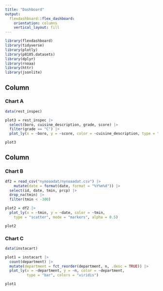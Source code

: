 ```yaml
---
title: "Dashboard"
output: 
  flexdashboard::flex_dashboard:
    orientation: columns
    vertical_layout: fill
---
```


```r
library(flexdashboard)
library(tidyverse)
library(plotly)
library(p8105.datasets)
library(dplyr)
library(rnoaa)
library(httr)
library(jsonlite)
```

Column {data-width=650}
-----------------------------------------------------------------------

### Chart A

```r
data(rest_inspec)

plot3 = rest_inspec |>
  select(boro, cuisine_description, grade, score) |>
  filter(grade == "C") |>
  plot_ly(x = ~boro, y = ~score, color = ~cuisine_description, type = "box", colors = "viridis") 

plot3
```

Column {data-width=350}
-----------------------------------------------------------------------

### Chart B

```r
df2 = read_csv("nynoaadat/nynoaadat.csv") |>
    mutate(date = format(date, format = "%Y%m%d")) |>
  select(id, date, tmin, prcp) |>
  drop_na(tmin) |>
  filter(tmin < -300)

plot2 = df2 |>
  plot_ly(x = ~tmin, y = ~date, color = ~tmin,
    type = "scatter", mode = "markers", alpha = 0.5)

plot2
```

### Chart C

```r
data(instacart)

plot1 = instacart |>
  count(department) |>
  mutate(department = fct_reorder(department, n, .desc = TRUE)) |>
  plot_ly(x = ~department, y = ~n, color = ~department,
          type = "bar", colors = "viridis")

plot1
```

